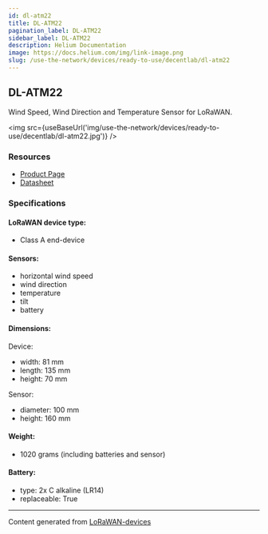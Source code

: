 ```yaml
---
id: dl-atm22
title: DL-ATM22
pagination_label: DL-ATM22
sidebar_label: DL-ATM22
description: Helium Documentation
image: https://docs.helium.com/img/link-image.png
slug: /use-the-network/devices/ready-to-use/decentlab/dl-atm22
---
```



## DL-ATM22

Wind Speed, Wind Direction and Temperature Sensor for LoRaWAN.

<img src={useBaseUrl('img/use-the-network/devices/ready-to-use/decentlab/dl-atm22.jpg')} />

### Resources

- [Product Page](https://www.decentlab.com/products/wind-speed-wind-direction-and-temperature-sensor-for-lorawan)
- [Datasheet](https://cdn.decentlab.com/download/datasheets/Decentlab-DL-ATM22-datasheet.pdf)

### Specifications

#### LoRaWAN device type:
- Class A end-device

#### Sensors:

- horizontal wind speed
- wind direction
- temperature
- tilt
- battery

#### Dimensions:

Device:
- width: 81 mm
- length: 135 mm
- height: 70 mm

Sensor:
- diameter: 100 mm
- height: 160 mm 

#### Weight:

- 1020 grams (including batteries and sensor)

#### Battery:

- type: 2x C alkaline (LR14)
- replaceable: True

---

Content generated from [LoRaWAN-devices](https://github.com/TheThingsNetwork/lorawan-devices)
